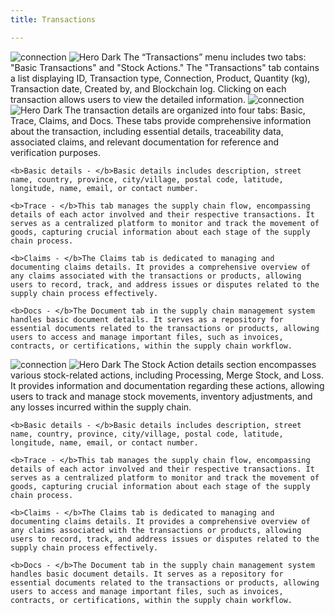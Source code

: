 ```yaml
---
title: Transactions

---
```




<Steps>
  <Step title="Transactions">
   <img
  className="block dark:hidden"
  src="/images/img/transacion history.png"
  alt="connection"
/>
<img
  className="hidden dark:block"
  src="/images/img/transacion history-b.png"
  alt="Hero Dark"
/>
    The “Transactions” menu includes two tabs: "Basic Transactions" and "Stock Actions." The "Transactions" tab contains a list displaying ID, Transaction type, Connection, Product, Quantity (kg), Transaction date, Created by, and Blockchain log. Clicking on each transaction allows users to view the detailed information.
  </Step>
  <Step title="Transactions details">
     <img
  className="block dark:hidden"
  src="/images/img/transaction details- basic.png"
  alt="connection"
/>
<img
  className="hidden dark:block"
  src="/images/img/transaction details- basic-b.png"
  alt="Hero Dark"
/>
    The transaction details are organized into four tabs: Basic, Trace, Claims, and Docs. These tabs provide comprehensive information about the transaction, including essential details, traceability data, associated claims, and relevant documentation for reference and verification purposes.


    <b>Basic details - </b>Basic details includes description, street name, country, province, city/village, postal code, latitude, longitude, name, email, or contact number.

    <b>Trace - </b>This tab manages the supply chain flow, encompassing details of each actor involved and their respective transactions. It serves as a centralized platform to monitor and track the movement of goods, capturing crucial information about each stage of the supply chain process.

    <b>Claims - </b>The Claims tab is dedicated to managing and documenting claims details. It provides a comprehensive overview of any claims associated with the transactions or products, allowing users to record, track, and address issues or disputes related to the supply chain process effectively.

    <b>Docs - </b>The Document tab in the supply chain management system handles basic document details. It serves as a repository for essential documents related to the transactions or products, allowing users to access and manage important files, such as invoices, contracts, or certifications, within the supply chain workflow.

 </Step>

 <Step title="Transactions - Stock actions">
   <img
  className="block dark:hidden"
  src="/images/img/transactions-stcok actions.png"
  alt="connection"
/>
<img
  className="hidden dark:block"
  src="/images/img/transactions-stcok actions-b.png"
  alt="Hero Dark"
/>
    The Stock Action details section encompasses various stock-related actions, including Processing, Merge Stock, and Loss. It provides information and documentation regarding these actions, allowing users to track and manage stock movements, inventory adjustments, and any losses incurred within the supply chain.

    <b>Basic details - </b>Basic details includes description, street name, country, province, city/village, postal code, latitude, longitude, name, email, or contact number.

    <b>Trace - </b>This tab manages the supply chain flow, encompassing details of each actor involved and their respective transactions. It serves as a centralized platform to monitor and track the movement of goods, capturing crucial information about each stage of the supply chain process.

    <b>Claims - </b>The Claims tab is dedicated to managing and documenting claims details. It provides a comprehensive overview of any claims associated with the transactions or products, allowing users to record, track, and address issues or disputes related to the supply chain process effectively.

    <b>Docs - </b>The Document tab in the supply chain management system handles basic document details. It serves as a repository for essential documents related to the transactions or products, allowing users to access and manage important files, such as invoices, contracts, or certifications, within the supply chain workflow.
    

  </Step>

  



</Steps>







